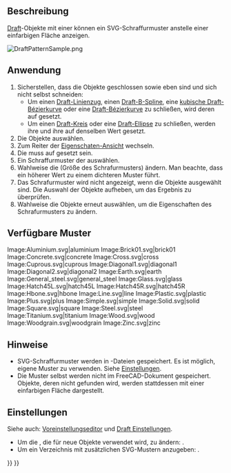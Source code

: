 <languages/>

{{Docnav/de
|[[Draft_Constrain/de|Einschränken]]
|[[Draft_Preferences/de|Einstellungen]]
|[[Draft_Workbench/de|Draft]]
|IconL=
|IconR=
|IconC=Workbench_Draft.svg
}}

{{TOCright}}

<span id="Description"></span>
==Beschreibung== 

[[Draft_Workbench/de|Draft]]-Objekte mit einer {{PropertyData/de|Make Face}} können ein SVG-Schraffurmuster anstelle einer einfarbigen Fläche anzeigen.

[[Image:DraftPatternSample.png]]
{{Caption|Eine Ellipse und ein Vieleck mit einem SVG-Schraffurmuster}}

<span id="Usage"></span>
==Anwendung==

# Sicherstellen, dass die Objekte geschlossen sowie eben sind und sich nicht selbst schneiden:
#* Um einen [[Draft_Wire/de|Draft-Linienzug]], einen [[Draft_BSpline/de|Draft-B-Spline]], eine [[Draft_CubicBezCurve/de|kubische Draft-Bézierkurve]] oder eine [[Draft_BezCurve/de|Draft-Bézierkurve]] zu schließen, wird deren {{PropertyData/de|Closed}} auf {{TRUE}} gesetzt.
#* Um einen [[Draft_Circle/de|Draft-Kreis]] oder eine [[Draft_Ellipse/de|Draft-Ellipse]] zu schließen, werden ihre {{PropertyData/de|First Angle}} und ihre {{PropertyData/de|Last Angle}} auf denselben Wert gesetzt.
# Die Objekte auswählen.
# Zum Reiter {{MenuCommand|Ansicht}} der [[Property_View/de|Eigenschaten-Ansicht]] wechseln.
# Die {{PropertyView/de|Display Mode}} muss auf {{Value|Flat Lines}} gesetzt sein.
# Ein Schraffurmuster der {{PropertyView/de|Pattern}} auswählen.
# Wahlweise die {{PropertyView/de|Pattern Size}} (Größe des Schrafurmusters) ändern. Man beachte, dass ein höherer Wert zu einem dichteren Muster führt.
# Das Schrafurmuster wird nicht angezeigt, wenn die Objekte ausgewählt sind. Die Auswahl der Objekte aufheben, um das Ergebnis zu überprüfen.
# Wahlweise die Objekte erneut auswählen, um die Eigenschaften des Schrafurmusters zu ändern.

<span id="Available_patterns"></span>
==Verfügbare Muster==

<gallery mode=nolines widths=96px heights=96px>
Image:Aluminium.svg|aluminium
Image:Brick01.svg|brick01
Image:Concrete.svg|concrete
Image:Cross.svg|cross
Image:Cuprous.svg|cuprous
Image:Diagonal1.svg|diagonal1
Image:Diagonal2.svg|diagonal2
Image:Earth.svg|earth
Image:General_steel.svg|general_steel<!--Keep underscore in caption as this is the name in the GUI-->
Image:Glass.svg|glass
Image:Hatch45L.svg|hatch45L
Image:Hatch45R.svg|hatch45R
Image:Hbone.svg|hbone
Image:Line.svg|line
Image:Plastic.svg|plastic
Image:Plus.svg|plus
Image:Simple.svg|simple
Image:Solid.svg|solid
Image:Square.svg|square
Image:Steel.svg|steel
Image:Titanium.svg|titanium
Image:Wood.svg|wood
Image:Woodgrain.svg|woodgrain
Image:Zinc.svg|zinc
</gallery>

<span id="Notes"></span>
==Hinweise==

* SVG-Schraffurmuster werden in {{FileName|.SVG}}-Dateien gespeichert. Es ist möglich, eigene Muster zu verwenden. Siehe [[#Einstellungen|Einstellungen]].
* Die Muster selbst werden nicht im FreeCAD-Dokument gespeichert. Objekte, deren {{PropertyView/de|Pattern}} nicht gefunden wird, werden stattdessen mit einer einfarbigen Fläche dargestellt.

<span id="Preferences"></span>
==Einstellungen==

Siehe auch: [[Preferences_Editor/de|Voreinstellungseditor]] und [[Draft_Preferences/de|Draft Einstellungen]].

* Um die {{PropertyView/de|Pattern Size}}, die für neue Objekte verwendet wird, zu ändern: {{MenuCommand|Bearbeiten → Einstellungen → Draft → Ansicht → SVG-Mustergröße}}.
* Um ein Verzeichnis mit zusätzlichen SVG-Mustern anzugeben: {{MenuCommand|Bearbeiten → Einstellungen → Draft → Ansicht → Ablageort alternativer SVG-Muster}}.


{{Docnav/de
|[[Draft_Constrain/de|Einschränken]]
|[[Draft_Preferences/de|Einstellungen]]
|[[Draft_Workbench/de|Draft]]
|IconL=
|IconR=
|IconC=Workbench_Draft.svg
}}

{{Draft Tools navi{{#translation:}}}}
{{Userdocnavi{{#translation:}}}}